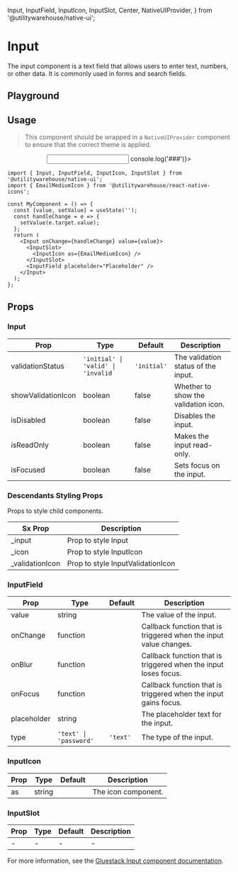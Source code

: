   Input,
  InputField,
  InputIcon,
  InputSlot,
  Center,
  NativeUIProvider,
} from '@utilitywarehouse/native-ui';

<Meta of={BadgeStories} />

# Input

The input component is a text field that allows users to enter text, numbers, or other data. It is commonly used in forms and search fields.

## Playground

<Primary />

<Controls />

## Usage

> This component should be wrapped in a `NativeUIProvider` component to ensure that the correct theme is applied.

<Canvas>
  <NativeUIProvider>
    <Center>
      <Input onChange={() => console.log('###')}>
        <InputSlot>
          <InputIcon as={EmailMediumIcon} />
        </InputSlot>
        <InputField placeholder="Placeholder" />
      </Input>
    </Center>
  </NativeUIProvider>
</Canvas>

```tsx
import { Input, InputField, InputIcon, InputSlot } from '@utilitywarehouse/native-ui';
import { EmailMediumIcon } from '@utilitywarehouse/react-native-icons';

const MyComponent = () => {
  const [value, setValue] = useState('');
  const handleChange = e => {
    setValue(e.target.value);
  };
  return (
    <Input onChange={handleChange} value={value}>
      <InputSlot>
        <InputIcon as={EmailMediumIcon} />
      </InputSlot>
      <InputField placeholder="Placeholder" />
    </Input>
  );
};
```

## Props

### Input

| Prop               | Type                               | Default     | Description                          |
| ------------------ | ---------------------------------- | ----------- | ------------------------------------ |
| validationStatus   | `'initial' \| 'valid' \| 'invalid` | `'initial'` | The validation status of the input.  |
| showValidationIcon | boolean                            | false       | Whether to show the validation icon. |
| isDisabled         | boolean                            | false       | Disables the input.                  |
| isReadOnly         | boolean                            | false       | Makes the input read-only.           |
| isFocused          | boolean                            | false       | Sets focus on the input.             |

### Descendants Styling Props

Props to style child components.

| Sx Prop          | Description                       |
| ---------------- | --------------------------------- |
| \_input          | Prop to style Input               |
| \_icon           | Prop to style InputIcon           |
| \_validationIcon | Prop to style InputValidationIcon |

### InputField

| Prop        | Type                   | Default  | Description                                                       |
| ----------- | ---------------------- | -------- | ----------------------------------------------------------------- |
| value       | string                 |          | The value of the input.                                           |
| onChange    | function               |          | Callback function that is triggered when the input value changes. |
| onBlur      | function               |          | Callback function that is triggered when the input loses focus.   |
| onFocus     | function               |          | Callback function that is triggered when the input gains focus.   |
| placeholder | string                 |          | The placeholder text for the input.                               |
| type        | `'text' \| 'password'` | `'text'` | The type of the input.                                            |

### InputIcon

| Prop | Type   | Default | Description         |
| ---- | ------ | ------- | ------------------- |
| as   | string |         | The icon component. |

### InputSlot

| Prop | Type | Default | Description |
| ---- | ---- | ------- | ----------- |
| -    | -    | -       | -           |

For more information, see the [Gluestack Input component documentation](https://gluestack.io/ui/docs/components/forms/input).

